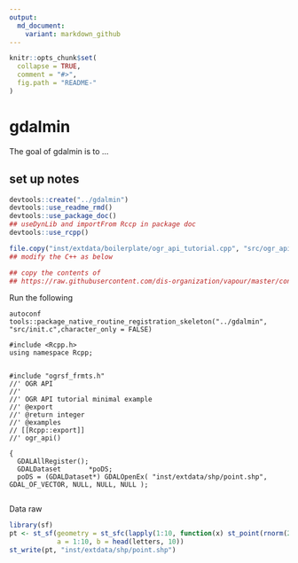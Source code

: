 ```yaml
---
output:
  md_document:
    variant: markdown_github
---
```


<!-- README.md is generated from README.Rmd. Please edit that file -->

```r
knitr::opts_chunk$set(
  collapse = TRUE,
  comment = "#>",
  fig.path = "README-"
)
```

# gdalmin

The goal of gdalmin is to ...

## set up notes

```r
devtools::create("../gdalmin")
devtools::use_readme_rmd()
devtools::use_package_doc()
## useDynLib and importFrom Rccp in package doc
devtools::use_rcpp()

file.copy("inst/extdata/boilerplate/ogr_api_tutorial.cpp", "src/ogr_api.cpp", overwrite = TRUE)
## modify the C++ as below

## copy the contents of 
## https://raw.githubusercontent.com/dis-organization/vapour/master/configure.ac to configure.ac
```

Run the following

```
autoconf
tools::package_native_routine_registration_skeleton("../gdalmin", "src/init.c",character_only = FALSE)
```

```
#include <Rcpp.h>
using namespace Rcpp;


#include "ogrsf_frmts.h"
//' OGR API
//'
//' OGR API tutorial minimal example
//' @export
//' @return integer
//' @examples
// [[Rcpp::export]]
//' ogr_api()

{
  GDALAllRegister();
  GDALDataset       *poDS;
  poDS = (GDALDataset*) GDALOpenEx( "inst/extdata/shp/point.shp", GDAL_OF_VECTOR, NULL, NULL, NULL );
 

```

Data raw

```R
library(sf)
pt <- st_sf(geometry = st_sfc(lapply(1:10, function(x) st_point(rnorm(2))), crs  = 3031), 
            a = 1:10, b = head(letters, 10))
st_write(pt, "inst/extdata/shp/point.shp")
```
